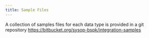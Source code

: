 ```yaml
---
title: Sample Files
---
```


A collection of samples files for each data type is provided in a git repository
https://bitbucket.org/sysop-bspk/integration-samples
 